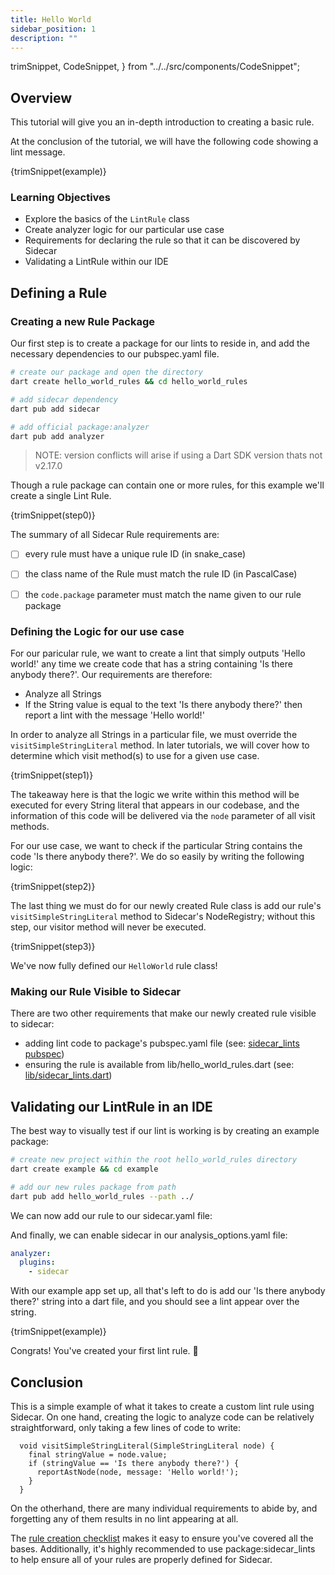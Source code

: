 ```yaml
---
title: Hello World
sidebar_position: 1
description: ""
---
```


  trimSnippet,
  CodeSnippet,
} from "../../src/components/CodeSnippet";

## Overview

This tutorial will give you an in-depth introduction to creating a basic rule. 

At the conclusion of the tutorial, we will have the following code showing a lint message.

<CodeBlock title="example/main.dart" language="dart">{trimSnippet(example)}</CodeBlock>

### Learning Objectives

- Explore the basics of the ```LintRule``` class
- Create analyzer logic for our particular use case
- Requirements for declaring the rule so that it can be discovered by Sidecar
- Validating a LintRule within our IDE

## Defining a Rule

### Creating a new Rule Package

Our first step is to create a package for our lints to reside in, and add the necessary dependencies to our pubspec.yaml file.

```bash
# create our package and open the directory
dart create hello_world_rules && cd hello_world_rules

# add sidecar dependency
dart pub add sidecar

# add official package:analyzer
dart pub add analyzer
```

> NOTE: version conflicts will arise if using a Dart SDK version thats not v2.17.0

Though a rule package can contain one or more rules, for this example we'll create a single Lint Rule.

<CodeBlock  language="dart">{trimSnippet(step0)}</CodeBlock>

The summary of all Sidecar Rule requirements are:

- [ ] every rule must have a unique rule ID (in snake_case)
- [ ] the class name of the Rule must match the rule ID (in PascalCase)
- [ ] the `code.package` parameter must match the name given to our rule package


### Defining the Logic for our use case

For our paricular rule, we want to create a lint that simply outputs 'Hello world!'
any time we create code that has a string containing 'Is there anybody there?'.
Our requirements are therefore:

- Analyze all Strings
- If the String value is equal to the text 'Is there anybody there?' then report a lint with the message 'Hello world!'

In order to analyze all Strings in a particular file, we must override the `visitSimpleStringLiteral` method.
 In later tutorials, we will cover how to determine which visit method(s) to use for a given use case.


<CodeBlock title="lib/hello_world.dart" language="dart">{trimSnippet(step1)}</CodeBlock>

The takeaway here is that the logic we write within this method will be executed for every String literal that appears in our codebase, 
and the information of this code will be delivered via the `node` parameter of all visit methods. 

For our use case, we want to check if the particular String contains the code 'Is there anybody there?'. We do so easily by writing the following logic:

<CodeBlock language="dart">{trimSnippet(step2)}</CodeBlock>

The last thing we must do for our newly created Rule class is add our rule's `visitSimpleStringLiteral` method to Sidecar's NodeRegistry; 
without this step, our visitor method will never be executed.


<CodeBlock language="dart">{trimSnippet(step3)}</CodeBlock>

We've now fully defined our `HelloWorld` rule class!

### Making our Rule Visible to Sidecar

There are two other requirements that make our newly created rule visible to sidecar:

- adding lint code to package's pubspec.yaml file (see: [sidecar_lints pubspec](https://github.com/pattobrien/sidecar/blob/master/packages/sidecar_lints/pubspec.yaml#L32))
- ensuring the rule is available from lib/hello_world_rules.dart (see: [lib/sidecar_lints.dart](https://github.com/pattobrien/sidecar/blob/master/packages/sidecar_lints/lib/sidecar_lints.dart))

## Validating our LintRule in an IDE

The best way to visually test if our lint is working is by creating an example package:

```bash
# create new project within the root hello_world_rules directory
dart create example && cd example

# add our new rules package from path
dart pub add hello_world_rules --path ../
```
We can now add our rule to our sidecar.yaml file:


And finally, we can enable sidecar in our analysis_options.yaml file:

```yaml
analyzer:
  plugins:
    - sidecar
```

With our example app set up, all that's left to do is add our 'Is there anybody there?' string into a dart file, 
and you should see a lint appear over the string.

<CodeBlock title="example/main.dart" language="dart">{trimSnippet(example)}</CodeBlock>

Congrats! You've created your first lint rule. 🎉

## Conclusion

This is a simple example of what it takes to create a custom lint rule using Sidecar. 
On one hand, creating the logic to analyze code can be relatively straightforward,
only taking a few lines of code to write:

```
  void visitSimpleStringLiteral(SimpleStringLiteral node) {
    final stringValue = node.value;
    if (stringValue == 'Is there anybody there?') {
      reportAstNode(node, message: 'Hello world!');
    }
  }
```
On the otherhand, there are many individual requirements to abide by, and forgetting any
of them results in no lint appearing at all.
<!--
- Rule Checklist (core concepts?)
-->

The [rule creation checklist](../concepts/rule_creation_checklist.mdx) makes it easy to ensure you've covered all the bases.
Additionally, it's highly recommended to use package:sidecar_lints to help ensure all of your rules are properly defined for Sidecar.

<!--

- Link to next tutorial
- Link to hello_world rule in github

## Save for next tutorials:

- When creating a rule that is meant to inspect some code, it's important for us to think about AstNode and Tokens. 
- Rules are run for each CompilationUnit (Core Concept)
- How can we determine which visitor method to use?
-->
